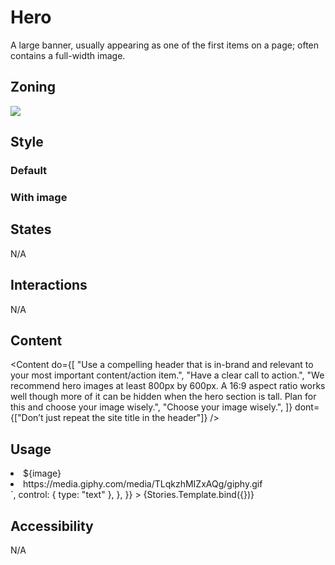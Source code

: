 




<Meta title="Example/Hero" component={Hero} />

# Hero

A large banner, usually appearing as one of the first items on a page; often contains a full-width image.

## Zoning

<img src="https://s3-us-west-2.amazonaws.com/figma-alpha-api/img/9631/67c0/5ec7caec365196936f06fe9ac968024c" />

## Style

### Default

<Canvas>
  <Story story={Stories.Default} />
</Canvas>

### With image

<Canvas>
  <Story story={Stories.HeroWithImage} />
</Canvas>

## States

N/A

## Interactions

N/A

## Content

<Content
  do={[
    "Use a compelling header that is in-brand and relevant to your most important content/action item.",
    "Have a clear call to action.",
    "We recommend hero images at least 800px by 600px. A 16:9 aspect ratio works well though more of it can be hidden when the hero section is tall. Plan for this and choose your image wisely.",
    "Choose your image wisely.",
  ]}
  dont={["Don’t just repeat the site title in the header"]}
/>

## Usage

<Canvas>
  <Story
    name="Usage"
    argTypes={{
      hasFreeTrialCTA: {
        name: "Free trial",
        description: "Should display the `Free Trial` CTA",
        control: { type: "boolean" },
      },
      image: {
        name: "Image",
        description: `Image URL to display
          <ul>
            <li>${image}</li>
            <li>https://media.giphy.com/media/TLqkzhMIZxAQg/giphy.gif</li>
          </ul>`,
        control: { type: "text" },
      },
    }}
  >
    {Stories.Template.bind({})}
  </Story>
</Canvas>

<ArgsTable story="Usage" />

## Accessibility

N/A
